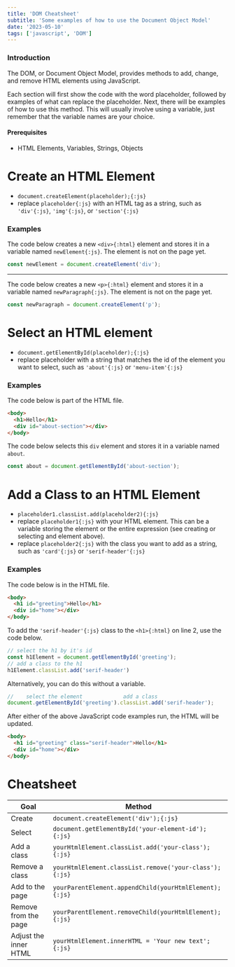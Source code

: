 ```yaml
---
title: 'DOM Cheatsheet'
subtitle: 'Some examples of how to use the Document Object Model'
date: '2023-05-10'
tags: ['javascript', 'DOM']
---
```

### Introduction
The DOM, or Document Object Model, provides methods to add, change, and remove HTML elements using JavaScript.

Each section will first show the code with the word placeholder, followed by examples of what can replace the placeholder. 
Next, there will be examples of how to use this method. This will usually involve using a variable, just remember that the variable names are your choice.

#### Prerequisites
- HTML Elements, Variables, Strings, Objects

# Create an HTML Element
- `document.createElement(placeholder);{:js}`
- replace `placeholder{:js}` with an HTML tag as a string, such as `'div'{:js}`, `'img'{:js}`, or `'section'{:js}`

### Examples
The code below creates a new `<div>{:html}` element and stores it in a variable named `newElement{:js}`. The element is not on the page yet.
```js title="script.js"
const newElement = document.createElement('div');
```
---
The code below creates a new `<p>{:html}` element and stores it in a variable named `newParagraph{:js}`. The element is not on the page yet.
```js title="script.js"
const newParagraph = document.createElement('p');
```

# Select an HTML element
- `document.getElementById(placeholder);{:js}`
- replace placeholder with a string that matches the id of the element you want to select, such as `'about'{:js}` or `'menu-item'{:js}`

### Examples
The code below is part of the HTML file.
```html title="index.html" {3}
<body>
  <h1>Hello</h1>
  <div id="about-section"></div>
</body>
```
The code below selects this `div` element and stores it in a variable named `about`.
```js title="script.js"
const about = document.getElementById('about-section');
```

# Add a Class to an HTML Element
- `placeholder1.classList.add(placeholder2){:js}`
- replace `placeholder1{:js}` with your HTML element. This can be a variable storing the element or the entire expression (see creating or selecting and element above).
- replace `placeholder2{:js}` with the class you want to add as a string, such as `'card'{:js}` or `'serif-header'{:js}`
### Examples
The code below is in the HTML file.
```html title="index.html" {2}
<body>
  <h1 id="greeting">Hello</h1>
  <div id="home"></div>
</body>
```
To add the `'serif-header'{:js}` class to the `<h1>{:html}` on line 2, use the code below.
```js title="script.js"
// select the h1 by it's id
const h1Element = document.getElementById('greeting');
// add a class to the h1
h1Element.classList.add('serif-header')
```
Alternatively, you can do this without a variable.
```js title="script.js"
//    select the element             add a class
document.getElementById('greeting').classList.add('serif-header');
```
After either of the above JavaScript code examples run, the HTML will be updated.
```html title="index.html" {2}
<body>
  <h1 id="greeting" class="serif-header">Hello</h1>
  <div id="home"></div>
</body>
```

# Cheatsheet
|Goal | Method |
| --- | ----- |
| Create | `document.createElement('div');{:js}` |
| Select | `document.getElementById('your-element-id');{:js}` |
| Add a class | `yourHtmlElement.classList.add('your-class');{:js}` |
| Remove a class | `yourHtmlElement.classList.remove('your-class');{:js}` |
| Add to the page | `yourParentElement.appendChild(yourHtmlElement);{:js}` |
| Remove from the page | `yourParentElement.removeChild(yourHtmlElement);{:js}` |
| Adjust the inner HTML | `yourHtmlElement.innerHTML = 'Your new text';{:js}` |
